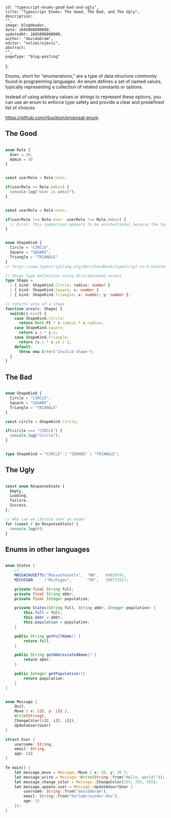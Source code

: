 
    id: "typescript-enums-good-bad-and-ugly",
    title: "Typescript Enums: The Good, The Bad, and The Ugly",
    description:
    "",
    image: blogHeader,
    date: 1685008800000,
    updatedAt: 1685008800000,
    author: "davidabram",
    editor: "velimirujevic",
    abstract:
    "",
    pageType: "blog-posting"
};

Enums, short for "enumerations," are a type of data structure commonly found in programming languages. An enum defines a set of named values, typically representing a collection of related constants or options.

Instead of using arbitrary values or strings to represent these options, you can use an enum to enforce type safety and provide a clear and predefined list of choices.

https://github.com/rbuckton/proposal-enum

<ContentTable tocData={props.toc} />

## The Good

```typescript

enum Role {
  User = 10,
  Admin = 50
}

```

```typescript

const userRole = Role.User;

if(userRole >= Role.Admin) {
  console.log("User is admin");
}

```

```typescript

const userRole = Role.User;

if(userRole !== Role.User  userRole !== Role.Admin) {
  // Error: This comparison appears to be unintentional because the types 'Role.User' and 'Role.Admin' have no overlap.
}

```

```typescript

enum ShapeKind {
  Circle = "CIRCLE",
  Square = "SQUARE",
  Triangle = "TRIANGLE"
}
// https://www.typescriptlang.org/docs/handbook/typescript-in-5-minutes-func.html#discriminated-unions

// Shape type definition using discriminated unions
type Shape =
  | { kind: ShapeKind.Circle; radius: number }
  | { kind: ShapeKind.Square; x: number }
  | { kind: ShapeKind.Triangle; x: number; y: number };

// returns area of a shape
function area(s: Shape) {
  switch(s.kind) {
    case ShapeKind.Circle:
      return Math.PI * s.radius * s.radius;
    case ShapeKind.Square:
      return s.x * s.x;
    case ShapeKind.Triangle:
      return (s.x * s.y) / 2;
    default:
      throw new Error('Invalid shape');
  }
}

```
## The Bad

```typescript

enum ShapeKind {
  Circle = "CIRCLE",
  Square = "SQUARE",
  Triangle = "TRIANGLE"
}

const circle = ShapeKind.Circle;

if(circle === "CIRCLE") {
  console.log("Circle");
}

```

```typescript

type ShapeKind = "CIRCLE" | "SQUARE" | "TRIANGLE";

```



## The Ugly

```typescript

const enum ResponseState {
  Empty,
  Loading,
  Failure,
  Success,
};

// Why can we iterate over an enum?
for (const r in ResponseState) {
  console.log(r);
}

```


## Enums in other languages


```java

enum States {
    //...
    MASSACHUSETTS("Massachusetts",  "MA",   6981974),
    MICHIGAN     ("Michigan",       "MI",   10077331);

    private final String full;
    private final String abbr;
    private final Integer population;

    private States(String full, String abbr, Integer population) {
        this.full = full;
        this.abbr = abbr;
        this.population = population;
    }

    public String getFullName() {
        return full;
    }

    public String getAbbreviatedName() {
        return abbr;
    }

    public Integer getPopulation(){
        return population;
    }
}

```

```rust 

enum Message {
    Quit,
    Move { x: i32, y: i32 },
    Write(String),
    ChangeColor(i32, i32, i32),
    UpdateUser(User)
}

struct User {
    username: String,
    email: String,
    age: i32
}

fn main() {
    let message_move = Message::Move { x: 10, y: 20 };
    let message_write = Message::Write(String::from("Hello, world!"));
    let message_change_color = Message::ChangeColor(255, 255, 255);
    let message_update_user = Message::UpdateUser(User {
        username: String::from("davidabram"),
        email: String::from("hello@crocoder.dev"),
        age: 33
    });
}

```


